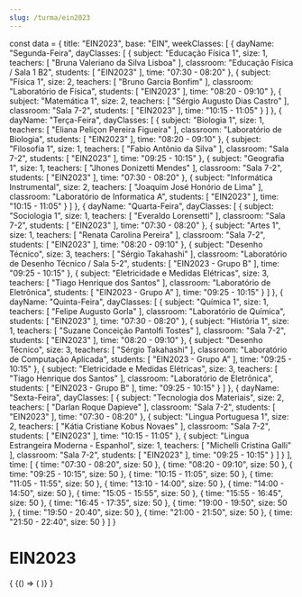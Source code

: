 ```yaml
---
slug: /turma/ein2023
---
```

const data = {
  title: "EIN2023",
  base: "EIN",
  weekClasses: [
    {
      dayName: "Segunda-Feira",
      dayClasses: [
        {
          subject: "Educação Física 1",
          size: 1,
          teachers: [
            "Bruna Valeriano da Silva Lisboa"
          ],
          classroom: "Educação Física / Sala 1 B2",
          students: [
            "EIN2023"
          ],
          time: "07:30 - 08:20"
        },
        {
          subject: "Física 1",
          size: 2,
          teachers: [
            "Bruno Garcia Bonfim"
          ],
          classroom: "Laboratório de Física",
          students: [
            "EIN2023"
          ],
          time: "08:20 - 09:10"
        },
        {
          subject: "Matemática 1",
          size: 2,
          teachers: [
            "Sérgio Augusto Dias Castro"
          ],
          classroom: "Sala 7-2",
          students: [
            "EIN2023"
          ],
          time: "10:15 - 11:05"
        }
      ]
    },
    {
      dayName: "Terça-Feira",
      dayClasses: [
        {
          subject: "Biologia 1",
          size: 1,
          teachers: [
            "Eliana Peliçon Pereira Figueira"
          ],
          classroom: "Laboratório de Biologia",
          students: [
            "EIN2023"
          ],
          time: "08:20 - 09:10"
        },
        {
          subject: "Filosofia 1",
          size: 1,
          teachers: [
            "Fabio Antônio da Silva"
          ],
          classroom: "Sala 7-2",
          students: [
            "EIN2023"
          ],
          time: "09:25 - 10:15"
        },
        {
          subject: "Geografia 1",
          size: 1,
          teachers: [
            "Jhones Donizetti Mendes"
          ],
          classroom: "Sala 7-2",
          students: [
            "EIN2023"
          ],
          time: "07:30 - 08:20"
        },
        {
          subject: "Informática Instrumental",
          size: 2,
          teachers: [
            "Joaquim José Honório de Lima"
          ],
          classroom: "Laboratório de Informatica A",
          students: [
            "EIN2023"
          ],
          time: "10:15 - 11:05"
        }
      ]
    },
    {
      dayName: "Quarta-Feira",
      dayClasses: [
        {
          subject: "Sociologia 1",
          size: 1,
          teachers: [
            "Everaldo Lorensetti"
          ],
          classroom: "Sala 7-2",
          students: [
            "EIN2023"
          ],
          time: "07:30 - 08:20"
        },
        {
          subject: "Artes 1",
          size: 1,
          teachers: [
            "Renata Carolina Pereira"
          ],
          classroom: "Sala 7-2",
          students: [
            "EIN2023"
          ],
          time: "08:20 - 09:10"
        },
        {
          subject: "Desenho Técnico",
          size: 3,
          teachers: [
            "Sérgio Takahashi"
          ],
          classroom: "Laboratório de Desenho Técnico / Sala 5-2",
          students: [
            "EIN2023 - Grupo B"
          ],
          time: "09:25 - 10:15"
        },
        {
          subject: "Eletricidade e Medidas Elétricas",
          size: 3,
          teachers: [
            "Tiago Henrique dos Santos"
          ],
          classroom: "Laboratório de Eletrônica",
          students: [
            "EIN2023 - Grupo A"
          ],
          time: "09:25 - 10:15"
        }
      ]
    },
    {
      dayName: "Quinta-Feira",
      dayClasses: [
        {
          subject: "Química 1",
          size: 1,
          teachers: [
            "Felipe Augusto Gorla"
          ],
          classroom: "Laboratório de Química",
          students: [
            "EIN2023"
          ],
          time: "07:30 - 08:20"
        },
        {
          subject: "História 1",
          size: 1,
          teachers: [
            "Suzane Conceição Pantolfi Tostes"
          ],
          classroom: "Sala 7-2",
          students: [
            "EIN2023"
          ],
          time: "08:20 - 09:10"
        },
        {
          subject: "Desenho Técnico",
          size: 3,
          teachers: [
            "Sérgio Takahashi"
          ],
          classroom: "Laboratório de Computação Aplicada",
          students: [
            "EIN2023 - Grupo A"
          ],
          time: "09:25 - 10:15"
        },
        {
          subject: "Eletricidade e Medidas Elétricas",
          size: 3,
          teachers: [
            "Tiago Henrique dos Santos"
          ],
          classroom: "Laboratório de Eletrônica",
          students: [
            "EIN2023 - Grupo B"
          ],
          time: "09:25 - 10:15"
        }
      ]
    },
    {
      dayName: "Sexta-Feira",
      dayClasses: [
        {
          subject: "Tecnologia dos Materiais",
          size: 2,
          teachers: [
            "Darlan Roque Dapieve"
          ],
          classroom: "Sala 7-2",
          students: [
            "EIN2023"
          ],
          time: "07:30 - 08:20"
        },
        {
          subject: "Lingua Portuguesa 1",
          size: 2,
          teachers: [
            "Kátia Cristiane Kobus Novaes"
          ],
          classroom: "Sala 7-2",
          students: [
            "EIN2023"
          ],
          time: "10:15 - 11:05"
        },
        {
          subject: "Lingua Estrangeira Moderna - Espanhol",
          size: 1,
          teachers: [
            "Michelli Cristina Galli"
          ],
          classroom: "Sala 7-2",
          students: [
            "EIN2023"
          ],
          time: "09:25 - 10:15"
        }
      ]
    }
  ],
  time: [
    {
      time: "07:30 - 08:20",
      size: 50
    },
    {
      time: "08:20 - 09:10",
      size: 50
    },
    {
      time: "09:25 - 10:15",
      size: 50
    },
    {
      time: "10:15 - 11:05",
      size: 50
    },
    {
      time: "11:05 - 11:55",
      size: 50
    },
    {
      time: "13:10 - 14:00",
      size: 50
    },
    {
      time: "14:00 - 14:50",
      size: 50
    },
    {
      time: "15:05 - 15:55",
      size: 50
    },
    {
      time: "15:55 - 16:45",
      size: 50
    },
    {
      time: "16:45 - 17:35",
      size: 50
    },
    {
      time: "19:00 - 19:50",
      size: 50
    },
    {
      time: "19:50 - 20:40",
      size: 50
    },
    {
      time: "21:00 - 21:50",
      size: 50
    },
    {
      time: "21:50 - 22:40",
      size: 50
    }
  ]
}

# EIN2023

<div>
  {
    <BrowserOnly>
      {() => (
        <Grid
          title={data.title}
          weekClasses={data.weekClasses}
          time={data.time}
        />
      )}
    </BrowserOnly>
  }
</div>
